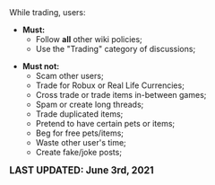 <center>
<br />
<noinclude>{{RulesAndPoliciesNavigation}}</noinclude>

{{FrameSquare|color = db0f4d|content= The '''trading policy''' is a set of standards that '''ALL''' users must comply to while on the Bubble Gum Simulator Wiki.<br />
[https://www.fandom.com/terms-of-use Fandom's Terms of Use] applies '''''globally'''''.}}
</center>

While trading, users:

* '''Must:''' 
** Follow '''all''' other wiki policies;
** Use the "Trading" category of discussions;

* '''Must not:''' 
** Scam other users;
** Trade for Robux or Real Life Currencies;
** Cross trade or trade items in-between games;
** Spam or create long threads;
** Trade duplicated items;
** Pretend to have certain pets or items;
** Beg for free pets/items;
** Waste other user's time;
** Create fake/joke posts;

<big>'''LAST UPDATED: June 3rd, 2021'''</big>